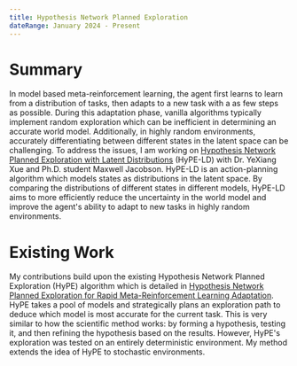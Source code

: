 ```yaml
---
title: Hypothesis Network Planned Exploration
dateRange: January 2024 - Present
--- 
```


# Summary
In model based meta-reinforcement learning, the agent first learns to learn from a distribution of tasks, then adapts to a new task with a as few steps as possible. During this adaptation phase, vanilla algorithms typically implement random exploration which can be inefficient in determining an accurate world model. Additionally, in highly random environments, accurately differentiating between different states in the latent space can be challenging. To address the issues, I am working on <u>Hypothesis Network Planned Exploration with Latent Distributions</u> (HyPE-LD) with Dr. YeXiang Xue and Ph.D. student Maxwell Jacobson. HyPE-LD is an action-planning algorithm which models states as distributions in the latent space. By comparing the distributions of different states in different models, HyPE-LD aims to more efficiently reduce the uncertainty in the world model and improve the agent's ability to adapt to new tasks in highly random environments.

# Existing Work
My contributions build upon the existing Hypothesis Network Planned Exploration (HyPE) algorithm which is detailed in [Hypothesis Network Planned Exploration for Rapid Meta-Reinforcement Learning Adaptation](https://arxiv.org/abs/2311.03701). HyPE takes a pool of models and strategically plans an exploration path to deduce which model is most accurate for the current task. This is very similar to how the scientific method works: by forming a hypothesis, testing it, and then refining the hypothesis based on the results. However, HyPE's exploration was tested on an entirely deterministic environment. My method extends the idea of HyPE to stochastic environments. 